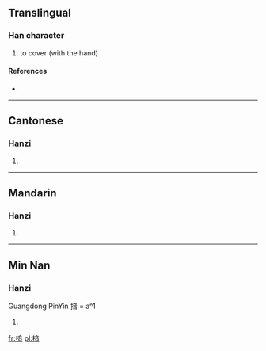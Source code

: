 ==Translingual==

===Han character===
{{Han char|rn=64|rad=手|as=09|sn=12|four=|canj=手卜廿日 (QYTA)}}

# to cover (with the hand)

====References====
* {{Han ref|kx=0443.020|dkj=12361|dj=0794.040|hdz=31923.070|uh=63DE|ud=25566}}

----

==Cantonese==

===Hanzi===
{{yue-hanzi|jyut=|y=am2}}

# {{defn|Cantonese|sort=手09}}

----

==Mandarin==

===Hanzi===
{{cmn-hanzi|pin=[[ǎn]] ([[an3]])|wg=an<sup>3</sup>}}

# {{defn|Mandarin|sort=手09}}

----

==Min Nan==

===Hanzi===
Guangdong PinYin 揞 = aⁿ1

# {{sense|Teochew}} {{defn|Min Nan}}

[[fr:揞]]
[[pl:揞]]